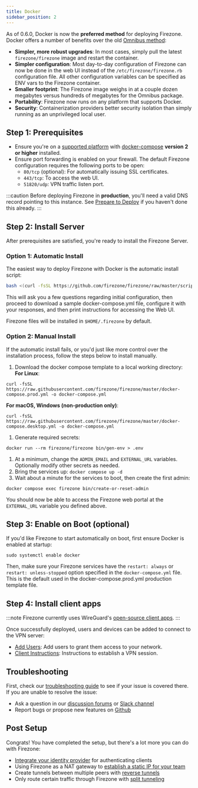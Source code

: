 ```yaml
---
title: Docker
sidebar_position: 2
---
```


As of 0.6.0, Docker is now the **preferred method** for
deploying Firezone. Docker offers a number of benefits over the old
[Omnibus method](../omnibus):

- **Simpler, more robust upgrades**: In most cases, simply pull the latest `firezone/firezone`
  image and restart the container.
- **Simpler configuration**: Most day-to-day configuration of Firezone can now
  be done in the web UI instead of the `/etc/firezone/firezone.rb` configuration
  file. All other configuration variables can be specified as ENV vars to the
  Firezone container.
- **Smaller footprint**: The Firezone image weighs in at a couple dozen
  megabytes versus hundreds of megabytes for the Omnibus package.
- **Portability**: Firezone now runs on any platform that supports Docker.
- **Security**: Containerization providers better security isolation than
  simply running as an unprivileged local user.

## Step 1: Prerequisites

* Ensure you're on a [supported platform](supported-platforms) with [
  docker-compose](https://docs.docker.com/compose/install/) **version 2
  or higher** installed.
* Ensure port forwarding is enabled on your firewall.
  The default Firezone configuration requires the following ports to be open:
  * `80/tcp` (optional): For automatically issuing SSL certificates.
  * `443/tcp`: To access the web UI.
  * `51820/udp`: VPN traffic listen port.

:::caution
Before deploying Firezone in **production**, you'll need a valid DNS record
pointing to this instance. See [Prepare to Deploy](../#prepare-to-deploy)
if you haven't done this already.
:::

## Step 2: Install Server

After prerequisites are satisfied, you're ready to install the Firezone Server.

### Option 1: Automatic Install

The easiest way to deploy Firezone with Docker is the automatic install script:

```bash
bash <(curl -fsSL https://github.com/firezone/firezone/raw/master/scripts/install.sh)
```

This will ask you a few questions regarding initial configuration, then proceed
to download a sample docker-compose.yml file, configure it with your responses,
and then print instructions for accessing the Web UI.

Firezone files will be installed in `$HOME/.firezone` by default.

### Option 2: Manual Install

If the automatic install fails, or you'd just like more control over the
installation process, follow the steps below to install manually.

1. Download the docker compose template to a local working directory:
  **For Linux**:
  ```shell
  curl -fsSL https://raw.githubusercontent.com/firezone/firezone/master/docker-compose.prod.yml -o docker-compose.yml
  ```
  **For macOS, Windows (non-production only)**:
  ```shell
  curl -fsSL https://raw.githubusercontent.com/firezone/firezone/master/docker-compose.desktop.yml -o docker-compose.yml
  ```
1. Generate required secrets:
  ```shell
  docker run --rm firezone/firezone bin/gen-env > .env
  ```
1. At a minimum, change the `ADMIN_EMAIL` and `EXTERNAL_URL` variables.
   Optionally modify other secrets as needed.
1. Bring the services up: `docker compose up -d`
1. Wait about a minute for the services to boot, then create the first admin:
  ```shell
  docker compose exec firezone bin/create-or-reset-admin
  ```

You should now be able to access the Firezone web portal at the `EXTERNAL_URL`
variable you defined above.

## Step 3: Enable on Boot (optional)

If you'd like Firezone to start automatically on boot, first ensure Docker is enabled at startup:

```
sudo systemctl enable docker
```

Then, make sure your Firezone services have the `restart: always` or `restart: unless-stopped` option
specified in the `docker-compose.yml` file. This is the default used in the docker-compose.prod.yml
production template file.

## Step 4: Install client apps

:::note
Firezone currently uses WireGuard's
[open-source client apps](https://www.wireguard.com/install/).
:::

Once successfully deployed, users and devices can be added to
connect to the VPN server:

* [Add Users](../../user-guides/add-users):
Add users to grant them access to your network.
* [Client Instructions](../../user-guides/client-instructions):
Instructions to establish a VPN session.

## Troubleshooting

First, check our [troubleshooting guide](../../administer/troubleshoot) to see
if your issue is covered there. If you are unable to resolve the issue:

* Ask a question in our [discussion forums](https://discourse.firez.one/) or [
  Slack channel](https://www.firezone.dev/slack)
* Report bugs or propose new features on [Github
  ](https://github.com/firezone/firezone)

## Post Setup

Congrats! You have completed the setup, but there's a lot more you can do with
Firezone:

* [Integrate your identity provider](../../authenticate/)
  for authenticating clients
* Using Firezone as a NAT gateway to
  [establish a static IP for your team](../../user-guides/use-cases/nat-gateway)
* Create tunnels between multiple peers with
  [reverse tunnels](../../user-guides/use-cases/reverse-tunnel)
* Only route certain traffic through Firezone with
  [split tunneling](../../user-guides/use-cases/split-tunnel)

